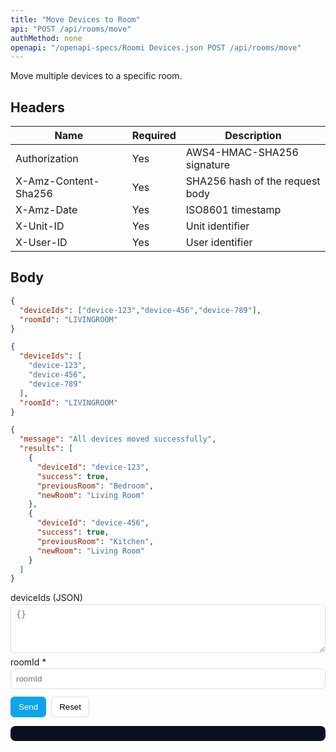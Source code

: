 ```yaml
---
title: "Move Devices to Room"
api: "POST /api/rooms/move"
authMethod: none
openapi: "/openapi-specs/Roomi Devices.json POST /api/rooms/move"
---
```


Move multiple devices to a specific room.

## Headers


| Name | Required | Description |
| --- | --- | --- |
| Authorization | Yes | AWS4-HMAC-SHA256 signature |
| X-Amz-Content-Sha256 | Yes | SHA256 hash of the request body |
| X-Amz-Date | Yes | ISO8601 timestamp |
| X-Unit-ID | Yes | Unit identifier |
| X-User-ID | Yes | User identifier |


## Body

```json
{
  "deviceIds": ["device-123","device-456","device-789"],
  "roomId": "LIVINGROOM"
}
```


<RequestExample>

```json Request Body
{
  "deviceIds": [
    "device-123",
    "device-456",
    "device-789"
  ],
  "roomId": "LIVINGROOM"
}
```

</RequestExample>


<ResponseExample>

```json Response
{
  "message": "All devices moved successfully",
  "results": [
    {
      "deviceId": "device-123",
      "success": true,
      "previousRoom": "Bedroom",
      "newRoom": "Living Room"
    },
    {
      "deviceId": "device-456",
      "success": true,
      "previousRoom": "Kitchen",
      "newRoom": "Living Room"
    }
  ]
}
```

</ResponseExample>


<!-- GeneratedFieldsUI:post_api_rooms_move -->
<Panel>
  <div id="form-post_api_rooms_move">
    <form id="f-post_api_rooms_move" style="display:block;max-width:720px">
      <label style="display:block;margin:6px 0 2px">deviceIds (JSON)</label><textarea id="fld_deviceIds_json" rows="4" placeholder="{}" style="width:100%;padding:8px;border:1px solid #ddd;border-radius:6px"></textarea>
<label style="display:block;margin:6px 0 2px">roomId *</label><input id="fld_roomId" type="text" placeholder="roomId" style="width:100%;padding:8px;border:1px solid #ddd;border-radius:6px">
      <div style="margin-top:12px;display:flex;gap:8px">
        <button type="submit" style="padding:8px 12px;border:1px solid #0ea5e9;border-radius:6px;background:#0ea5e9;color:#fff">Send</button>
        <button type="button" id="reset-post_api_rooms_move" style="padding:8px 12px;border:1px solid #ddd;border-radius:6px;background:#fff">Reset</button>
      </div>
    </form>
    <pre id="resp-post_api_rooms_move" style="margin-top:12px;background:#0b1020; color:#e2e8f0; padding:12px;border-radius:8px;overflow:auto"></pre>
  </div>
</Panel>

<script>
(function(){
  const form = document.getElementById('f-post_api_rooms_move');
  const out = document.getElementById('resp-post_api_rooms_move');
  const resetBtn = document.getElementById('reset-post_api_rooms_move');
  if(!form||!out) return;
  resetBtn && resetBtn.addEventListener('click', ()=>{ form.reset(); out.textContent=''; });
  form.addEventListener('submit', async (e)=>{
    e.preventDefault();
    try {
      const body = {};
{ const v = document.getElementById("fld_deviceIds_json").value.trim(); if(v){ try{ body["deviceIds"] = JSON.parse(v) }catch(e){ console.warn("Invalid JSON for deviceIds") } } }
{ const v = document.getElementById("fld_roomId").value; if(v!=="" || true) body["roomId"] = (String)(v); }
      const res = await fetch('https://devices-{env}-ae.roomi-services.com/api/rooms/move', {
        method: 'POST',
        headers: { 'Content-Type': 'application/json' },
        body: JSON.stringify(body)
      });
      const text = await res.text();
      try { out.textContent = JSON.stringify(JSON.parse(text), null, 2); } catch { out.textContent = text; }
    } catch(err) {
      out.textContent = String(err);
    }
  });
})();
</script>
